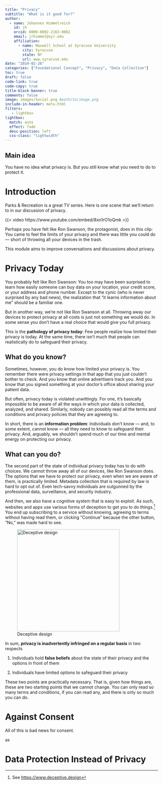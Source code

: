 ```yaml
---
title: "Privacy"
subtitle: "What is it good for?"
author:
  - name: Johannes Himmelreich
    id: jh
    orcid: 0000-0002-2163-0082
    email: jrhimmel@syr.edu
    affiliation: 
      - name: Maxwell School at Syracuse University
        city: Syracuse
        state: NY
        url: www.syracuse.edu
date: "2024-02-26"
categories: ["Foundational Concept", "Privacy", "Data Collection"]
toc: true
draft: false
code-link: true
code-copy: true
title-block-banner: true
comments: false
image: images/Social.png #path/to/image.png
include-in-header: meta.html
filters:
   - lightbox
lightbox: 
  match: auto
  effect: fade
  desc-position: left
  css-class: "lightwidth"
---
```


::: callout-note
## Main idea

You have no idea what privacy is. But you still know what you need to do to protect it.
:::

# Introduction

Parks & Recreation is a great TV series. Here is one scene that we'll return to in our discussion of privacy.

{{< video https://www.youtube.com/embed/8xn1rO1oQmk >}}

Perhaps you have felt like Ron Swanson, the protagonist, does in this clip: You came to feel the limits of your privacy and there was little you could do — short of throwing all your devices in the trash.

This module aims to improve conversations and discussions about privacy.

# Privacy Today

You probably felt like Ron Swanson: You too may have been surprised to learn how easily someone can buy data on your location, your credit score, or your address and phone number. Except to the cynic (who is never surprised by any bad news), the realization that "it learns information about me" should be a familiar one.

But in another way, we're not like Ron Swanson at all. Throwing away our devices to protect privacy at all costs is just not something we would do. In some sense you don't have a real choice that would give you full privacy.

This is the **pathology of privacy today**: Few people realize how limited their privacy is today. At the same time, there isn't much that people can realistically do to safeguard their privacy.

## What do you know?

Sometimes, however, you do know how limited your privacy is. You remember there were privacy settings in that app that you just couldn't bother to check. And you know that online advertisers track you. And you know that you signed something at your doctor's office about sharing your patient data.

But often, privacy today is violated unwittingly. For one, it's basically impossible to be aware of all the ways in which your data is collected, analyzed, and shared. Similarly, nobody can possibly read all the terms and conditions and privacy policies that they are agreeing to.

In short, there is an **information problem**: Individuals don't know — and, to some extent, cannot know — all they need to know to safeguard their privacy. And, arguably, we shouldn't spend much of our time and mental energy on protecting our privacy.

## What can you do?

The second part of the state of individual privacy today has to do with choices. We cannot throw away all of our devices, like Ron Swanson does. The options that we have to protect our privacy, even when we are aware of them, is practically limited. Metadata collection that is required by law is hard to opt out of. Even tech-savvy individuals are outgunned by the professional data, surveillance, and security industry.

And then, we also have a cognitive system that is easy to exploit. As such, websites and apps use various forms of deception to get you to do things.[^1] You end up subscribing to a service without knowing, agreeing to terms without having read them, or clicking "Continue" because the other button, "No," was made hard to see.

[^1]: See <https://www.deceptive.design>

::: column-margin
![Deceptive design](images/alexapattern-01.jpeg){width="337"}
:::

In sum, **privacy is inadvertently infringed on a regular basis** in two respects

1.  Individuals hold **false beliefs** about the state of their privacy and the options in front of them

2.  Individuals have limited options to safeguard their privacy

These two points are practically necessary. That is, given how things are, these are two starting points that we cannot change. You can only read so many terms and conditions, if you can read any, and there is only so much you can do.

# Against Consent

All of this is bad news for consent.

as

# Data Protection Instead of Privacy
